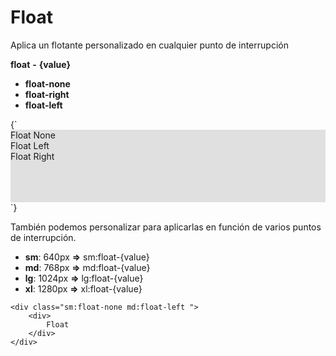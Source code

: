 
<Meta title="Utilidades/Float" />

# Float

Aplica un flotante personalizado en cualquier 
punto de interrupción

**float** **-** **{value}**

- **float-none** 
- **float-right**
- **float-left**

<Preview>
    <Story name="Float" height="130px">
        {`<div class="bd p-10 mb-10" style="height: 116px; background: #e0e0e0;">
           <div class="bd mb-10 p-10 float-none">Float None</div>
           <div class="bd p-10 float-left">Float Left</div>
           <div class="bd p-10 float-right">Float Right</div>
        </div>`}
    </Story>
</Preview>

También podemos personalizar para aplicarlas en función de varios puntos de interrupción.

- **sm**: 640px **=>** sm:float-{value}
- **md**: 768px **=>** md:float-{value}
- **lg**: 1024px **=>** lg:float-{value}
- **xl**: 1280px **=>** xl:float-{value}

~~~
<div class="sm:float-none md:float-left ">
    <div>
        Float
    </div>
</div>
~~~
